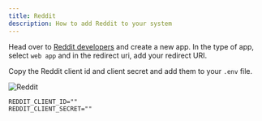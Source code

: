 ```yaml
---
title: Reddit
description: How to add Reddit to your system
---
```



Head over to [Reddit developers](https://www.reddit.com/prefs/apps) and create a new app.
In the type of app, select `web app` and in the redirect uri, add your redirect URI.

<OAuth2Redirect provider = "reddit" />

Copy the Reddit client id and client secret and add them to your `.env` file.

![Reddit](/images/providers/reddit/reddit-001.png)

```env
REDDIT_CLIENT_ID=""
REDDIT_CLIENT_SECRET=""
```

